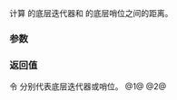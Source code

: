 {{title|operator-{{small|(ranges::zip_transform_view::''sentinel'')}}}}
{{cpp/ranges/zip_transform_view/navbar}}

{{dcl begin}}
{{dcl|num=1|since=c++23|
template&lt; bool OtherConst &gt;
    requires std::sized_sentinel_for&lt;/*zentinel*/&lt;Const&gt;, /*ziperator*/&lt;OtherConst&gt;&gt;
friend constexpr ranges::range_difference_t&lt;/*maybe-const*/&lt;OtherConst, /*InnerView*/&gt;&gt;
    operator-( const /*iterator*/&lt;OtherConst&gt;&amp; x, const /*sentinel*/&amp; y );
}}
{{dcl|num=2|since=c++23|
template&lt; bool OtherConst &gt;
    requires std::sized_sentinel_for&lt;/*zentinel*/&lt;Const&gt;, /*ziperator*/&lt;OtherConst&gt;&gt;
friend constexpr ranges::range_difference_t&lt;/*maybe-const*/&lt;OtherConst, /*InnerView*/&gt;&gt;
    operator-( const /*sentinel*/&amp; y, const /*iterator*/&lt;OtherConst&gt;&amp; x );
}}
{{dcl end}}

计算 {{c|x}} 的底层迭代器和 {{c|y}} 的底层哨位之间的距离。

{{cpp/hidden friend|{{tt|zip_transform_view::''sentinel''}}|plural=yes|tmpl=yes}}

===参数===
{{par begin}}
{{par|x|[[cpp/ranges/zip_transform_view/iterator|迭代器]]}}
{{par|y|[[cpp/ranges/zip_transform_view/sentinel|哨位]]}}
{{par end}}

===返回值===
令 {{tti|inner_}} 分别代表底层迭代器或哨位。
@1@ {{c|x.inner_ - y.inner_}}
@2@ {{c|y.inner_ - x.inner_}}

{{langlinks|de|en|es|ja|ru}}